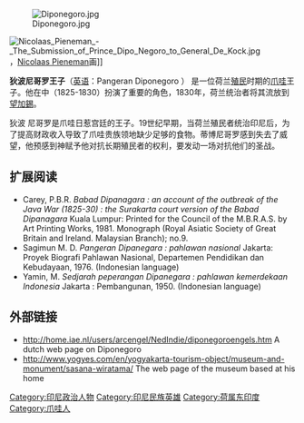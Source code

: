 [[File:Diponegoro.jpg|thumb]]

[[File:Nicolaas_Pieneman_-_The_Submission_of_Prince_Dipo_Negoro_to_General_De_Kock.jpg|thumb]]，[[Nicolaas_Pieneman|Nicolaas Pieneman]]画]]

'''狄波尼哥罗王子'''（[[英语|英语]]：Pangeran Diponegoro {{bd|1785年||1855年||catIdx=Diponegoro}}） 是一位荷兰[[殖民|殖民]]时期的[[爪哇岛|爪哇]]王子。他在{{le|爪哇战争|Java War}}中（1825-1830）扮演了重要的角色，1830年，荷兰统治者将其流放到[[望加錫|望加錫]]。

狄波
尼哥罗是爪哇日惹宫廷的王子。19世纪早期，当荷兰殖民者统治印尼后，为了提高财政收入导致了爪哇贵族领地缺少足够的食物。蒂博尼哥罗感到失去了威望，他预感到神赋予他对抗长期殖民者的权利，要发动一场对抗他们的圣战。

== 扩展阅读 ==
* Carey, P.B.R. ''Babad Dipanagara : an account of the outbreak of the Java War (1825-30) : the Surakarta court version of the Babad Dipanagara'' Kuala Lumpur: Printed for the Council of the M.B.R.A.S. by Art Printing Works, 1981. Monograph (Royal Asiatic Society of Great Britain and Ireland. Malaysian Branch); no.9.
* Sagimun M. D. ''Pangeran Dipanegara : pahlawan nasional'' Jakarta: Proyek Biografi Pahlawan Nasional, Departemen Pendidikan dan Kebudayaan, 1976. (Indonesian language)
* Yamin, M. ''Sedjarah peperangan Dipanegara : pahlawan kemerdekaan Indonesia'' Jakarta : Pembangunan, 1950. (Indonesian language)

== 外部链接 ==
* http://home.iae.nl/users/arcengel/NedIndie/diponegoroengels.htm A dutch web page on Diponegoro {{en}}
* http://www.yogyes.com/en/yogyakarta-tourism-object/museum-and-monument/sasana-wiratama/ {{Wayback|url=http://www.yogyes.com/en/yogyakarta-tourism-object/museum-and-monument/sasana-wiratama/ |date=20141109211501 }} The web page of the museum based at his home {{en}}

{{Authority control}}
[[Category:印尼政治人物|Category:印尼政治人物]]
[[Category:印尼民族英雄|Category:印尼民族英雄]]
[[Category:荷属东印度|Category:荷属东印度]]
[[Category:爪哇人|Category:爪哇人]]
